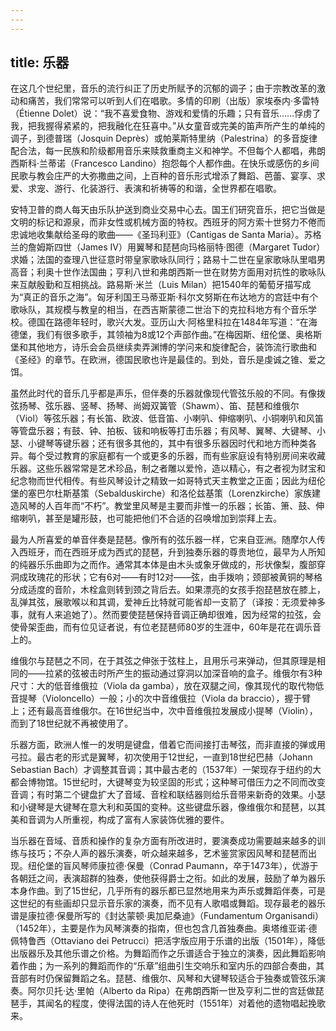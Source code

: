 ```yaml
---
---
---
```

title: 乐器
---




在这几个世纪里，音乐的流行纠正了历史所赋予的沉郁的调子；由于宗教改革的激动和痛苦，我们常常可以听到人们在唱歌。多情的印刷（出版）家埃泰内·多雷特（Étienne Dolet）说：“我不喜爱食物、游戏和爱情的乐趣；只有音乐……俘虏了我，把我握得紧紧的，把我融化在狂喜中。”从女童音或完美的笛声所产生的单纯的调子，到德普瑞（Josquin Deprès）或帕莱斯特里纳（Palestrina）的多音旋律配合法，每一民族和阶级都用音乐来赎救重商主义和神学。不但每个人都唱，弗朗西斯科·兰蒂诺（Francesco Landino）抱怨每个人都作曲。在快乐或感伤的乡间民歌与教会庄严的大弥撒曲之间，上百种的音乐形式增添了舞蹈、芭蕾、宴享、求爱、求宠、游行、化装游行、表演和祈祷等的和谐，全世界都在唱歌。

安特卫普的商人每天由乐队护送到商业交易中心去。国王们研究音乐，把它当做是文明的标记和源泉，而非女性或机械方面的特权。西班牙的阿方索十世努力不倦而忠诚地收集献给圣母的歌曲——《圣玛利亚》（Cantigas de Santa Maria）。苏格兰的詹姆斯四世（James Ⅳ）用翼琴和琵琶向玛格丽特·图德（Margaret Tudor）求婚；法国的查理八世征意时带皇家歌咏队同行；路易十二世在皇家歌咏队里唱男高音；利奥十世作法国曲；亨利八世和弗朗西斯一世在财势方面用对抗性的歌咏队来互献殷勤和互相挑战。路易斯·米兰（Luis Milan）把1540年的葡萄牙描写成为“真正的音乐之海”。匈牙利国王马蒂亚斯·科尔文努斯在布达地方的宫廷中有个歌咏队，其规模与教皇的相当，在西吉斯蒙德二世治下的克拉科地方有个音乐学校。德国在路德年轻时，歌兴大发。亚历山大·阿格里科拉在1484年写道：“在海德堡，我们有很多歌手，其领袖为8或12个声部作曲。”在梅因斯、纽伦堡、奥格斯堡和其他地方，诗乐会会员继续卖弄渊博的学问来和旋律配合，装饰流行歌曲和《圣经》的章节。在欧洲，德国民歌也许是最佳的。到处，音乐是虔诚之锥、爱之饵。

虽然此时代的音乐几乎都是声乐，但伴奏的乐器就像现代管弦乐般的不同。有像拨弦扬琴、弦乐器、竖琴、扬琴、尚姆双簧管（Shawm）、笛、琵琶和维俄尔（Viol）等弦乐器；有长笛、欧波、低音笛、小喇叭、伸缩喇叭、小铜喇叭和风笛等管盘乐器；有鼓、钟、拍板、钹和响板等打击乐器；有风琴、翼琴、大键琴、小瑟、小键琴等键乐器；还有很多其他的，其中有很多乐器因时代和地方而种类各异。每个受过教育的家庭都有一个或更多的乐器，而有些家庭设有特别房间来收藏乐器。这些乐器常常是艺术珍品，制之者雕以爱怜，造以精心，有之者视为财宝和纪念物而世代相传。有些风琴设计之精致一如哥特式天主教堂之正面；因此为纽伦堡的塞巴尔杜斯基策（Sebalduskirche）和洛伦兹基策（Lorenzkirche）家族建造风琴的人百年而“不朽”。教堂里风琴是主要而非惟一的乐器；长笛、箫、鼓、伸缩喇叭，甚至是罐形鼓，也可能把他们不合适的召唤增加到崇拜上去。

最为人所喜爱的单音伴奏是琵琶。像所有的弦乐器一样，它来自亚洲。随摩尔人传入西班牙，而在西班牙成为西式的琵琶，升到独奏乐器的尊贵地位，最早为人所知的纯器乐乐曲即为之而作。通常其本体是由木头或象牙做成的，形状像梨，腹部穿洞成玫瑰花的形状；它有6对——有时12对——弦，由手拨响；颈部被黄铜的琴格分成适度的音阶，木栓盒则转到颈之背后去。如果漂亮的女孩手抱琵琶放在膝上，乱弹其弦，展歌喉以和其调，爱神丘比特就可能省却一支箭了（译按：无须爱神多事，就有人来追她了）。然而要使琵琶保持音调正确却很难，因为经常的拉弦，会使骨架歪曲，而有位见证者说，有位老琵琶师80岁的生涯中，60年是花在调乐音上的。

维俄尔与琵琶之不同，在于其弦之伸张于弦柱上，且用乐弓来弹动，但其原理是相同的——拉紧的弦被击时所产生的振动通过穿洞以加深音响的盒子。维俄尔有3种尺寸：大的低音维俄拉（Viola da gamba），放在双腿之间，像其现代的取代物低音提琴（Violoncello）一般；小的次中音维俄拉（Viola da braccio），握于臂上；还有最高音维俄尔。在16世纪当中，次中音维俄拉发展成小提琴（Violin），而到了18世纪就不再被使用了。

乐器方面，欧洲人惟一的发明是键盘，借着它而间接打击琴弦，而非直接的弹或用弓拉。最古老的形式是翼琴，初次使用于12世纪，一直到18世纪巴赫（Johann Sebastian Bach）才调整其音调；其中最古老的（1537年）一架现存于纽约的大都会博物馆。15世纪时，大键琴变为较坚固的形式；这种琴可借压力之不同而改变音调；有时第二个键盘扩大了音域、音栓和联结器则给乐音带来新奇的效果。小瑟和小键琴是大键琴在意大利和英国的变种。这些键盘乐器，像维俄尔和琵琶，以其美和音调为人所重视，构成了富有人家装饰优雅的要件。

当乐器在音域、音质和操作的复杂方面有所改进时，要演奏成功需要越来越多的训练与技巧；不杂人声的器乐演奏，听众越来越多，艺术鉴赏家因风琴和琵琶而出现。纽伦堡的盲风琴师康拉德·保曼（Conrad Paumann，卒于1473年），优游于各朝廷之间，表演超群的独奏，使他获得爵士之衔。如此的发展，鼓励了单为器乐本身作曲。到了15世纪，几乎所有的器乐都已显然地用来为声乐或舞蹈伴奏，可是这世纪的有些画却只显示音乐家的演奏，而不见有人歌唱或舞蹈。现存最老的器乐谱是康拉德·保曼所写的《封达蒙顿·奥加尼桑迪》（Fundamentum Organisandi）（1452年），主要是作为风琴演奏的指南，但也包含几首独奏曲。奥塔维亚诺·德佩特鲁西（Ottaviano dei Petrucci）把活字版应用于乐谱的出版（1501年），降低出版器乐及其他乐谱之价格。为舞蹈而作之乐谱适合于独立的演奏，因此舞蹈影响着作曲；为一系列的舞蹈而作的“乐章”组曲引生交响乐和室内乐的四部合奏曲，其音部有时仍保留舞蹈之名。琵琶、维俄尔、风琴和大键琴较适合于独奏或管弦乐演奏。阿尔贝托·达·里帕（Alberto da Ripa）在弗朗西斯一世及亨利二世的宫廷做琵琶手，其闻名的程度，使得法国的诗人在他死时（1551年）对着他的遗物唱起挽歌来。